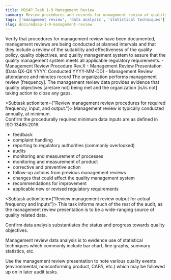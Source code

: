 ```yaml
---
title: MDSAP Task 1-9 Management Review
summary: Review procedures and records for management review of quality management system data.
tags: ['management review', 'data analysis', 'statistical techniques']
slug: docs/mdsap-1-9-management-review
---
```


<RegLang>
Verify that procedures for management review have been documented, management reviews are being conducted at planned intervals and that they include a review of the suitability and effectiveness of the quality policy, quality objectives, and quality management system to assure that the quality management system meets all applicable regulatory requirements.
</RegLang>
<QdocList docs={['Management review procedure', 'management review minutes and attendance']}/>

<ReportLang>
- Management Review Procedure Rev.X
- Management Review Presentation (Data QX-QX YYYY: Conducted YYYY-MM-DD)
- Management Review attendance and minutes record
The organization performs management review [frequency].
The management review data provides evidence that quality objectives [are/are not] being met and the organization [is/is not] taking action to close any gaps. 
</ReportLang>

<Subtask actionitem={"Review management review procedures for required frequency, input, and output."}>
Management review is typically conducted annually, at minimum.  
Confirm the procedurally required minimum data inputs are as defined in ISO 13485:2016.
- feedback
- complaint handling
- reporting to regulatory authorities (commonly overlooked)
- audits
- monitoring and measurement of processes
- monitoring and measurement of product
- corrective and preventive action
- follow-up actions from previous management reviews
- changes that could affect the quality management system
- recommendations for improvement
- applicable new or revised regulatory requirements
</Subtask>

<Subtask actionitem={"Review management review output for actual frequency and inputs"}>
This task informs much of the rest of the audit, as the management review presentation is to be a wide-ranging source of quality related data. 

Confirm data analysis substantiates the status and progress towards quality objectives. 

Management review data analysis is to evidence use of statistical techniques which commonly include bar chart, line graphs, summary statistics, etc.

Use the management review presentation to note various quality events (environmental, nonconforming product, CAPA, etc.) which may be followed up on in later audit tasks. 
</Subtask>



